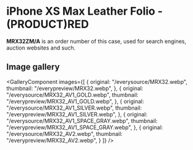 
# iPhone XS Max Leather Folio - (PRODUCT)RED

<Callout type='info' emoji='👉🏻'>**MRX32ZM/A** is an order number of this case, used for search engines, auction websites and such.</Callout>

## Image gallery

<GalleryComponent
    images={[
      {
        original: "/everysource/MRX32.webp",
        thumbnail: "/everypreview/MRX32.webp",
      },
      {
        original: "/everysource/MRX32_AV1_GOLD.webp",
        thumbnail: "/everypreview/MRX32_AV1_GOLD.webp",
      },
      {
        original: "/everysource/MRX32_AV1_SILVER.webp",
        thumbnail: "/everypreview/MRX32_AV1_SILVER.webp",
      },
      {
        original: "/everysource/MRX32_AV1_SPACE_GRAY.webp",
        thumbnail: "/everypreview/MRX32_AV1_SPACE_GRAY.webp",
      },
      {
        original: "/everysource/MRX32_AV2.webp",
        thumbnail: "/everypreview/MRX32_AV2.webp",
      }
    ]}
  />
